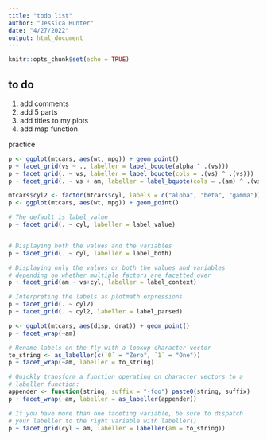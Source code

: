 ```yaml
---
title: "todo list"
author: "Jessica Hunter"
date: "4/27/2022"
output: html_document
---
```


```r
knitr::opts_chunk$set(echo = TRUE)
```

## to do

1. add comments
2. add 5 parts
3. add titles to my plots
3. add map function

practice

```r
p <- ggplot(mtcars, aes(wt, mpg)) + geom_point()
p + facet_grid(vs ~ ., labeller = label_bquote(alpha ^ .(vs)))
p + facet_grid(. ~ vs, labeller = label_bquote(cols = .(vs) ^ .(vs)))
p + facet_grid(. ~ vs + am, labeller = label_bquote(cols = .(am) ^ .(vs)))

mtcars$cyl2 <- factor(mtcars$cyl, labels = c("alpha", "beta", "gamma"))
p <- ggplot(mtcars, aes(wt, mpg)) + geom_point()

# The default is label_value
p + facet_grid(. ~ cyl, labeller = label_value)


# Displaying both the values and the variables
p + facet_grid(. ~ cyl, labeller = label_both)

# Displaying only the values or both the values and variables
# depending on whether multiple factors are facetted over
p + facet_grid(am ~ vs+cyl, labeller = label_context)

# Interpreting the labels as plotmath expressions
p + facet_grid(. ~ cyl2)
p + facet_grid(. ~ cyl2, labeller = label_parsed)

p <- ggplot(mtcars, aes(disp, drat)) + geom_point()
p + facet_wrap(~am)

# Rename labels on the fly with a lookup character vector
to_string <- as_labeller(c(`0` = "Zero", `1` = "One"))
p + facet_wrap(~am, labeller = to_string)

# Quickly transform a function operating on character vectors to a
# labeller function:
appender <- function(string, suffix = "-foo") paste0(string, suffix)
p + facet_wrap(~am, labeller = as_labeller(appender))

# If you have more than one faceting variable, be sure to dispatch
# your labeller to the right variable with labeller()
p + facet_grid(cyl ~ am, labeller = labeller(am = to_string))

```


